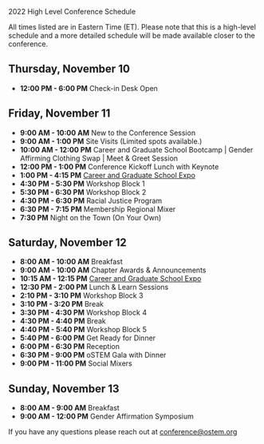 
<SiteLayout title="Schedule">

<div className="border-b-4 border-mulberry border-solid pb-4 mb-4 text-center">
    <p className="text-5xl font-display font-black">
        2022 High Level Conference Schedule
    </p>
</div>

All times listed are in Eastern Time (ET). Please note that this is a high-level schedule and a more detailed schedule will be made available closer to the conference.

## Thursday, November 10
- **12:00 PM - 6:00 PM**   Check-in Desk Open
    
## Friday, November 11
- **9:00 AM - 10:00 AM**  New to the Conference Session
- **9:00 AM - 1:00 PM**    Site Visits (Limited spots available.)
- **10:00 AM - 12:00 PM**  Career and Graduate School Bootcamp | Gender Affirming Clothing Swap | Meet & Greet Session
- **12:00 PM - 1:00 PM**   Conference Kickoff Lunch with Keynote 
- **1:00 PM - 4:15 PM**	   [Career and Graduate School Expo](https://docs.google.com/document/d/1VTDHJsQ7WGci9WwfWzII3hnkitn2utuVXdQnAiJEPzo/edit?usp=sharing)
- **4:30 PM - 5:30 PM**	   Workshop Block 1
- **5:30 PM - 6:30 PM**	   Workshop Block 2
- **4:30 PM - 6:30 PM**	   Racial Justice Program
- **6:30 PM - 7:15 PM**	   Membership Regional Mixer
- **7:30 PM**              Night on the Town (On Your Own)

## Saturday, November 12
- **8:00 AM - 10:00 AM**	Breakfast
- **9:00 AM - 10:00 AM**	Chapter Awards & Announcements
- **10:15 AM - 12:15 PM**	[Career and Graduate School Expo](https://docs.google.com/document/d/1VTDHJsQ7WGci9WwfWzII3hnkitn2utuVXdQnAiJEPzo/edit?usp=sharing)
- **12:30 PM - 2:00 PM**	Lunch & Learn Sessions
- **2:10 PM - 3:10 PM**	    Workshop Block 3
- **3:10 PM - 3:20 PM**	    Break
- **3:30 PM - 4:30 PM**	    Workshop Block 4
- **4:30 PM - 4:40 PM**	    Break   
- **4:40 PM - 5:40 PM**	    Workshop Block 5
- **5:40 PM - 6:00 PM**	    Get Ready for Dinner
- **6:00 PM - 6:30 PM**	    Reception
- **6:30 PM - 9:00 PM**	    oSTEM Gala with Dinner
- **9:00 PM - 11:00 PM**	Social Mixers

## Sunday, November 13
- **8:00 AM - 9:00 AM**	    Breakfast
- **9:00 AM - 12:00 PM**	Gender Affirmation Symposium    

If you have any questions please reach out at [conference@ostem.org](mailto:conference@ostem.org?subject=High-Level%20Schedule%20Question%20)

</SiteLayout>
